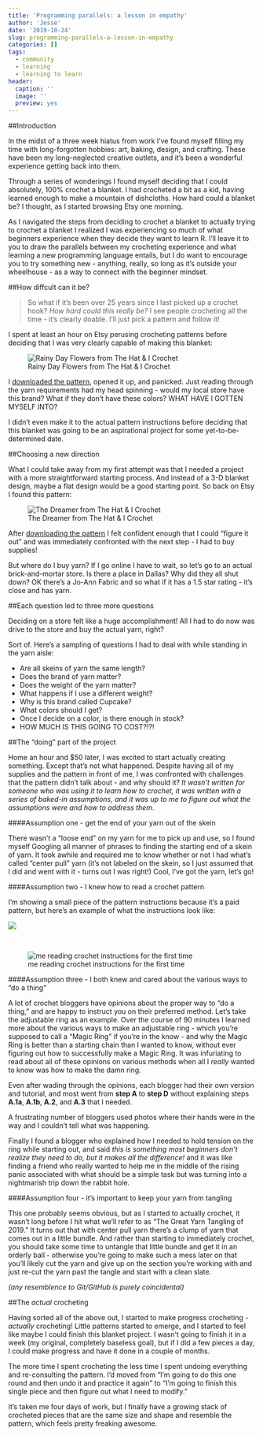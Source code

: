 ```yaml
---
title: 'Programming parallels: a lesson in empathy'
author: 'Jesse'
date: '2019-10-24'
slug: programming-parallels-a-lesson-in-empathy
categories: []
tags:
  - community
  - learning
  - learning to learn
header:
  caption: ''
  image: ''
  preview: yes
---
```


##Introduction

In the midst of a three week hiatus from work I've found myself filling my time with long-forgotten hobbies: art, baking, design, and crafting. These have been my long-neglected creative outlets, and it's been a wonderful experience getting back into them.  

Through a series of wonderings I found myself deciding that I could absolutely, 100% crochet a blanket. I had crocheted a bit as a kid, having learned enough to make a mountain of dishcloths. How hard could a blanket be? I thought, as I started browsing Etsy one morning.  

As I navigated the steps from deciding to crochet a blanket to actually trying to crochet a blanket I realized I was experiencing so much of what beginners experience when they decide they want to learn R. I'll leave it to you to draw the parallels between my crocheting experience and what learning a new programming language entails, but I do want to encourage you to try something new - anything, really, so long as it's outside your wheelhouse - as a way to connect with the beginner mindset.  

##How diffcult can it be?  

> So what if it's been over 25 years since I last picked up a crochet hook? _How hard could this really be?_ I see people crocheting all the time - it's clearly doable. I'll just pick a pattern and follow it!  

I spent at least an hour on Etsy perusing crocheting patterns before deciding that I was very clearly capable of making this blanket:  

![Rainy Day Flowers from The Hat & I Crochet](https://i.imgur.com/gUFQGkN.jpg)  

I [downloaded the pattern](https://www.etsy.com/listing/215740693/crochet-blanket-pattern-rainy-day?ref=hp_rv-2), opened it up, and panicked. Just reading through the yarn requirements had my head spinning - would my local store have this brand? What if they don't have these colors? WHAT HAVE I GOTTEN MYSELF INTO?  

I didn't even make it to the actual pattern instructions before deciding that this blanket was going to be an aspirational project for some yet-to-be-determined date.  

##Choosing a new direction  

What I could take away from my first attempt was that I needed a project with a more straightforward starting process. And instead of a 3-D blanket design, maybe a flat design would be a good starting point. So back on Etsy I found this pattern:  

![The Dreamer from The Hat & I Crochet](https://i.imgur.com/AZlUVXC.jpg)

After [downloading the pattern](https://www.etsy.com/listing/165749605/crochet-blanket-pattern-the-dreamer?ref=hp_rv-2) I felt confident enough that I could "figure it out" and was immediately confronted with the next step - I had to buy supplies!  

But where do I buy yarn? If I go online I have to wait, so let's go to an actual brick-and-mortar store. Is there a place in Dallas? Why did they all shut down? OK there's a Jo-Ann Fabric and so what if it has a 1.5 star rating - it's close and has yarn.  

##Each question led to three more questions

Deciding on a store felt like a huge accomplishment! All I had to do now was drive to the store and buy the actual yarn, right?   

Sort of. Here's a sampling of questions I had to deal with while standing in the yarn aisle:  

* Are all skeins of yarn the same length?  
* Does the brand of yarn matter?  
* Does the weight of the yarn matter?  
* What happens if I use a different weight? 
* Why is this brand called Cupcake? 
* What colors should I get? 
* Once I decide on a color, is there enough in stock? 
* HOW MUCH IS THIS GOING TO COST?!?!
 
##The "doing" part of the project 

Home an hour and $50 later, I was excited to start actually creating something. Except that's not what happened. Despite having all of my supplies and the pattern in front of me, I was confronted with challenges that the pattern didn't talk about - and why should it? _It wasn't written for someone who was using it to learn how to crochet, it was written with a series of baked-in assumptions, and it was up to me to figure out what the assumptions were and how to address them_.  

####Assumption one - get the end of your yarn out of the skein  

There wasn't a "loose end" on my yarn for me to pick up and use, so I found myself Googling all manner of phrases to finding the starting end of a skein of yarn. It took awhile and required me to know whether or not I had what's called "center pull" yarn (it's not labeled on the skein, so I just assumed that I did and went with it - turns out I was right!) Cool, I've got the yarn, let's go!

####Assumption two - I knew how to read a crochet pattern

I'm showing a small piece of the pattern instructions because it's a paid pattern, but here's an example of what the instructions look like:  

![](https://i.imgur.com/OE4n9zM.png)  

<br/>

![me reading crochet instructions for the first time](https://media.giphy.com/media/4NnSe87mg3h25JYIDh/giphy.gif)

####Assumption three - I both knew and cared about the various ways to "do a thing"  

A lot of crochet bloggers have opinions about the proper way to "do a thing," and are happy to instruct you on their preferred method. Let's take the adjustable ring as an example. Over the course of 90 minutes I learned more about the various ways to make an adjustable ring - which you're supposed to call a "Magic Ring" if you're in the know - and why the Magic Ring is better than a starting chain than I wanted to know, without ever figuring out how to successfully make a Magic Ring. It was infuriating to read about all of these opinions on various methods when all I _really_ wanted to know was how to make the damn ring.  

Even after wading through the opinions, each blogger had their own version and tutorial, and most went from **step A** to **step D** without explaining steps **A.1a**, **A.1b**, **A.2**, and **A.3** that I needed.  

A frustrating number of bloggers used photos where their hands were in the way and I couldn't tell what was happening. 

Finally I found a blogger who explained how I needed to hold tension on the ring while starting out, and said _this is something most beginners don't realize they need to do, but it makes all the difference!_ and it was like finding a friend who really wanted to help me in the middle of the rising panic associated with what should be a simple task but was turning into a nightmarish trip down the rabbit hole.  

####Assumption four - it's important to keep your yarn from tangling

This one probably seems obvious, but as I started to actually crochet, it wasn't long before I hit what we'll refer to as "The Great Yarn Tangling of 2019." It turns out that with center pull yarn there's a clump of yarn that comes out in a little bundle. And rather than starting to immediately crochet, you should take some time to untangle that little bundle and get it in an orderly ball - otherwise you're going to make such a mess later on that you'll likely cut the yarn and give up on the section you're working with and just re-cut the yarn past the tangle and start with a clean slate.

_(any resemblence to Git/GitHub is purely coincidental)_

##The _actual_ crocheting

Having sorted all of the above out, I started to make progress crocheting - _actually_ crocheting! Little patterns started to emerge, and I started to feel like maybe I could finish this blanket project. I wasn't going to finish it in a week (my original, completely baseless goal), but if I did a few pieces a day, I could make progress and have it done in a couple of months.    

The more time I spent crocheting the less time I spent undoing everything and re-consulting the pattern. I'd moved from "I'm going to do this one round and then undo it and practice it again" to "I'm going to finish this single piece and then figure out what I need to modify."  

It's taken me four days of work, but I finally have a growing stack of crocheted pieces that are the same size and shape and resemble the pattern, which feels pretty freaking awesome.  
